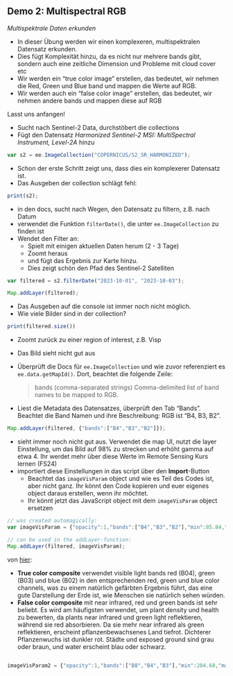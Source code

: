 
## Demo 2: Multispectral RGB {#sec-gee-demo-multispec}

*Multispektrale Daten erkunden*

- In dieser Übung werden wir einen komplexeren, multispektralen Datensatz erkunden.
- Dies fügt Komplexität hinzu, da es nicht nur mehrere bands gibt, sondern auch eine zeitliche Dimension und Probleme mit cloud cover etc
- Wir werden ein "true color image" erstellen, das bedeutet, wir nehmen die Red, Green und Blue band und mappen die Werte auf RGB.
- Wir werden auch ein "false color image" erstellen, das bedeutet, wir nehmen andere bands und mappen diese auf RGB

Lasst uns anfangen!

- Sucht nach Sentinel-2 Data, durchstöbert die collections
- Fügt den Datensatz *Harmonized Sentinel-2 MSI: MultiSpectral Instrument, Level-2A* hinzu

```js
var s2 = ee.ImageCollection("COPERNICUS/S2_SR_HARMONIZED");
```

- Schon der erste Schritt zeigt uns, dass dies ein komplexerer Datensatz ist.
- Das Ausgeben der collection schlägt fehl:

```js
print(s2);
```

- in den docs, sucht nach Wegen, den Datensatz zu filtern, z.B. nach Datum
- verwendet die Funktion `filterDate()`, die unter `ee.ImageCollection` zu finden ist
- Wendet den Filter an:
  - Spielt mit einigen aktuellen Daten herum (2 - 3 Tage)
  - Zoomt heraus
  - und fügt das Ergebnis zur Karte hinzu.
  - Dies zeigt schön den Pfad des Sentinel-2 Satelliten



```js
var filtered = s2.filterDate("2023-10-01", "2023-10-03");

Map.addLayer(filtered);
```

- Das Ausgeben auf die console ist immer noch nicht möglich.
- Wie viele Bilder sind in der collection?

```js
print(filtered.size())
```

- Zoomt zurück zu einer region of interest, z.B. Visp
- Das Bild sieht nicht gut aus
- Überprüft die Docs für `ee.ImageCollection` und wie zuvor referenziert es `ee.data.getMapId()`. Dort, beachtet die folgende Zeile:

  > bands (comma-separated strings) Comma-delimited list of band names to be mapped to RGB.
- Liest die Metadata des Datensatzes, überprüft den Tab "Bands". Beachtet die Band Namen und ihre Beschreibung: RGB ist "B4, B3, B2".

```js
Map.addLayer(filtered, {"bands":["B4","B3","B2"]});
```

- sieht immer noch nicht gut aus. Verwendet die map UI, nutzt die layer Einstellung, um das Bild auf 98% zu strecken und erhöht gamma auf etwa 4. Ihr werdet mehr über diese Werte im Remote Sensing Kurs lernen (FS24)
- importiert diese Einstellungen in das script über den **Import**-Button
  - Beachtet das `imageVisParam` object und wie es Teil des Codes ist, aber nicht ganz. Ihr könnt den Code kopieren und euer eigenes object daraus erstellen, wenn ihr möchtet.
  - Ihr könnt jetzt das JavaScript object mit dem `imageVisParam` object ersetzen

```js
// was created automagically:
var imageVisParam = {"opacity":1,"bands":["B4","B3","B2"],"min":85.84,"max":4206.16,"gamma":3.055};

// can be used in the addLayer-function:
Map.addLayer(filtered, imageVisParam);
```


von [hier](https://custom-scripts.sentinel-hub.com/custom-scripts/sentinel-2/composites/):

- **True color composite** verwendet visible light bands red (B04), green (B03) und blue (B02) in den entsprechenden red, green und blue color channels, was zu einem natürlich gefärbten Ergebnis führt, das eine gute Darstellung der Erde ist, wie Menschen sie natürlich sehen würden.
- **False color composite** mit near infrared, red und green bands ist sehr beliebt. Es wird am häufigsten verwendet, um plant density und health zu bewerten, da plants near infrared und green light reflektieren, während sie red absorbieren. Da sie mehr near infrared als green reflektieren, erscheint pflanzenbewachsenes Land tiefrot. Dichterer Pflanzenwuchs ist dunkler rot. Städte und exposed ground sind grau oder braun, und water erscheint blau oder schwarz.



```js

imageVisParam2 = {"opacity":1,"bands":["B8","B4","B3"],"min":204.68,"max":10029.32,"gamma":3.8280000000000003}

```

